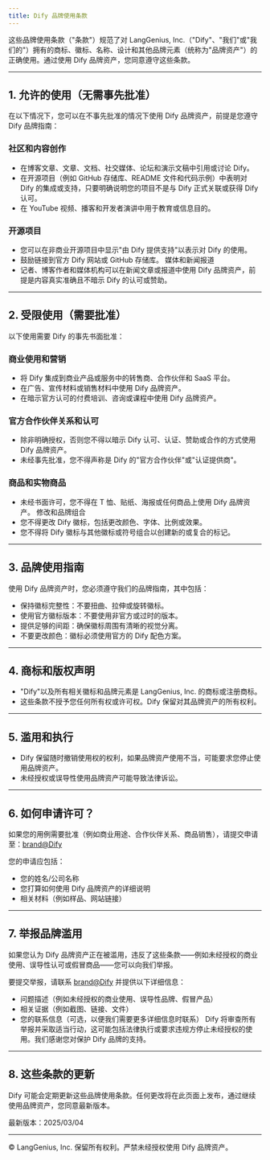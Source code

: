 ```yaml
---
title: Dify 品牌使用条款
---
```


这些品牌使用条款（"条款"）规范了对 LangGenius, Inc.（"Dify"、"我们"或"我们的"）拥有的商标、徽标、名称、设计和其他品牌元素（统称为"品牌资产"）的正确使用。通过使用 Dify 品牌资产，您同意遵守这些条款。

---
## 1. 允许的使用（无需事先批准）

在以下情况下，您可以在不事先批准的情况下使用 Dify 品牌资产，前提是您遵守 Dify 品牌指南：

### 社区和内容创作

- 在博客文章、文章、文档、社交媒体、论坛和演示文稿中引用或讨论 Dify。
- 在开源项目（例如 GitHub 存储库、README 文件和代码示例）中表明对 Dify 的集成或支持，只要明确说明您的项目不是与 Dify 正式关联或获得 Dify 认可。
- 在 YouTube 视频、播客和开发者演讲中用于教育或信息目的。

### 开源项目

- 您可以在非商业开源项目中显示"由 Dify 提供支持"以表示对 Dify 的使用。
- 鼓励链接到官方 Dify 网站或 GitHub 存储库。
媒体和新闻报道
- 记者、博客作者和媒体机构可以在新闻文章或报道中使用 Dify 品牌资产，前提是内容真实准确且不暗示 Dify 的认可或赞助。

---

## 2. 受限使用（需要批准）
以下使用需要 Dify 的事先书面批准：

### 商业使用和营销

- 将 Dify 集成到商业产品或服务中的转售商、合作伙伴和 SaaS 平台。
- 在广告、宣传材料或销售材料中使用 Dify 品牌资产。
- 在暗示官方认可的付费培训、咨询或课程中使用 Dify 品牌资产。

### 官方合作伙伴关系和认可

- 除非明确授权，否则您不得以暗示 Dify 认可、认证、赞助或合作的方式使用 Dify 品牌资产。
- 未经事先批准，您不得声称是 Dify 的"官方合作伙伴"或"认证提供商"。

### 商品和实物商品

- 未经书面许可，您不得在 T 恤、贴纸、海报或任何商品上使用 Dify 品牌资产。
修改和品牌组合
- 您不得更改 Dify 徽标，包括更改颜色、字体、比例或效果。
- 您不得将 Dify 徽标与其他徽标或符号组合以创建新的或复合的标记。

---

## 3. 品牌使用指南

使用 Dify 品牌资产时，您必须遵守我们的品牌指南，其中包括：

- 保持徽标完整性：不要扭曲、拉伸或旋转徽标。
- 使用官方徽标版本：不要使用非官方或过时的版本。
- 提供足够的间距：确保徽标周围有清晰的视觉分离。
- 不要更改颜色：徽标必须使用官方的 Dify 配色方案。

---

## 4. 商标和版权声明

- "Dify"以及所有相关徽标和品牌元素是 LangGenius, Inc. 的商标或注册商标。
- 这些条款不授予您任何所有权或许可权。Dify 保留对其品牌资产的所有权利。

---

## 5. 滥用和执行

- Dify 保留随时撤销使用权的权利，如果品牌资产使用不当，可能要求您停止使用品牌资产。
- 未经授权或误导性使用品牌资产可能导致法律诉讼。

---

## 6. 如何申请许可？

如果您的用例需要批准（例如商业用途、合作伙伴关系、商品销售），请提交申请至：[brand@Dify](mailto:brand@dify)

您的申请应包括：

- 您的姓名/公司名称
- 您打算如何使用 Dify 品牌资产的详细说明
- 相关材料（例如样品、网站链接）

---
## 7. 举报品牌滥用

如果您认为 Dify 品牌资产正在被滥用，违反了这些条款——例如未经授权的商业使用、误导性认可或假冒商品——您可以向我们举报。

要提交举报，请联系 [brand@Dify](mailto:brand@dify) 并提供以下详细信息：

- 问题描述（例如未经授权的商业使用、误导性品牌、假冒产品）
- 相关证据（例如截图、链接、文件）
- 您的联系信息（可选，以便我们需要更多详细信息时联系）
Dify 将审查所有举报并采取适当行动，这可能包括法律执行或要求违规方停止未经授权的使用。我们感谢您对保护 Dify 品牌的支持。

---
## 8. 这些条款的更新

Dify 可能会定期更新这些品牌使用条款。任何更改将在此页面上发布，通过继续使用品牌资产，您同意最新版本。

最新版本：2025/03/04

---
© LangGenius, Inc. 保留所有权利。严禁未经授权使用 Dify 品牌资产。
